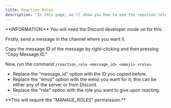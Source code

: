 ```yaml
---
title: Reaction Roles
description: "In this page, we'll show you how to use the reaction roles."
---
```


<Info>
**INFORMATION:** You will need the Discord developer mode on for this.
</Info>

Firstly, send a message in the channel where you want it.

Copy the message ID of the message by right-clicking and then pressing "Copy Message ID."

Now, run the command `/reaction_role <message_id> <emoji> <role>`.

- Replace the "message_id" option with the ID you copied before.
- Replace the "emoji" option with the emoji you want for it; this can be either any of the server or from Discord.
- Replace the "role" option with the role you want to give upon reacting.


<Warning>
**This will require the "MANAGE_ROLES" permsission.**
</Warning>
